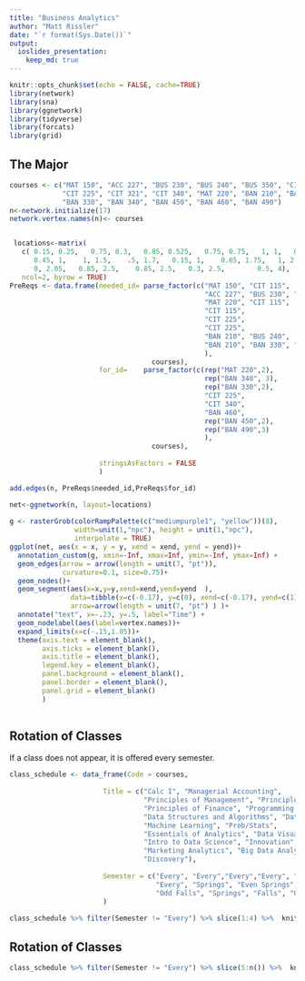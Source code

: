 ```yaml
---
title: "Business Analytics"
author: "Matt Rissler"
date: "`r format(Sys.Date())`"
output: 
  ioslides_presentation:
    keep_md: true
---
```


```r
knitr::opts_chunk$set(echo = FALSE, cache=TRUE)
library(network)
library(sna)
library(ggnetwork)
library(tidyverse)
library(forcats)
library(grid)
```

## The Major

```r
courses <- c("MAT 150", "ACC 227", "BUS 230", "BUS 240", "BUS 350", "CIT 115",
             "CIT 225", "CIT 321", "CIT 340", "MAT 220", "BAN 210", "BAN 220", 
             "BAN 330", "BAN 340", "BAN 450", "BAN 460", "BAN 490")
n<-network.initialize(17)
network.vertex.names(n)<- courses


 locations<-matrix(
   c( 0.15, 0.25,   0.75, 0.3,   0.85, 0.525,   0.75, 0.75,   1, 1,   0.5, 0.25,
      0.45, 1,    1, 1.5,    .5, 1.7,   0.15, 1,    0.65, 1.75,   1, 2.2,
      0, 2.05,   0.85, 2.5,    0.85, 2.5,   0.3, 2.5,        0.5, 4), 
   ncol=2, byrow = TRUE)
PreReqs <- data.frame(needed_id= parse_factor(c("MAT 150", "CIT 115",
                                                "ACC 227", "BUS 230", "BUS 240",
                                                "MAT 220", "CIT 115",
                                                "CIT 115",
                                                "CIT 225",
                                                "CIT 225",
                                                "BAN 210", "BUS 240",
                                                "BAN 210", "BAN 330", "BAN 340"
                                                ),
                                   courses), 
                      for_id=    parse_factor(c(rep("MAT 220",2),
                                                rep("BAN 340", 3),
                                                rep("BAN 330",2),
                                                "CIT 225",
                                                "CIT 340",
                                                "BAN 460",
                                                rep("BAN 450",2),
                                                rep("BAN 490",3)
                                                ),
                                   courses),
                      
                      stringsAsFactors = FALSE
                      )

add.edges(n, PreReqs$needed_id,PreReqs$for_id)
```




```r
net<-ggnetwork(n, layout=locations)
 
g <- rasterGrob(colorRampPalette(c("mediumpurple1", "yellow"))(8), 
                width=unit(1,"npc"), height = unit(1,"npc"), 
                interpolate = TRUE) 
ggplot(net, aes(x = x, y = y, xend = xend, yend = yend))+
  annotation_custom(g, xmin=-Inf, xmax=Inf, ymin=-Inf, ymax=Inf) +
  geom_edges(arrow = arrow(length = unit(7, "pt")), 
             curvature=0.1, size=0.75)+
  geom_nodes()+
  geom_segment(aes(x=x,y=y,xend=xend,yend=yend  ),
               data=tibble(x=c(-0.17), y=c(0), xend=c(-0.17), yend=c(1)),
               arrow=arrow(length = unit(7, "pt") ) )+
  annotate("text", x=-.23, y=.5, label="Time") +
  geom_nodelabel(aes(label=vertex.names))+
  expand_limits(x=c(-.15,1.05))+
  theme(axis.text = element_blank(),
        axis.ticks = element_blank(),
        axis.title = element_blank(),
        legend.key = element_blank(),
        panel.background = element_blank(),
        panel.border = element_blank(),
        panel.grid = element_blank()
        ) 
  
```

## Rotation of Classes

If a class does not appear, it is offered every semester.
```r
class_schedule <- data_frame(Code = courses,
                       
                       Title = c("Calc I", "Managerial Accounting", 
                                 "Principles of Management", "Principles of Marketing",
                                 "Principles of Finance", "Programming and Design Basics",
                                 "Data Structures and Algorithms", "Data Analysis",
                                 "Machine Learning", "Prob/Stats",
                                 "Essentials of Analytics", "Data Visualization",
                                 "Intro to Data Science", "Innovation",
                                 "Marketing Analytics", "Big Data Analytics",
                                 "Discovery"), 
                       
                       Semester = c("Every", "Every","Every","Every", "Every", "Every",
                                    "Every", "Springs", "Even Springs", "Springs", "Every", "Springs", 
                                    "Odd Falls", "Springs", "Falls", "Odd Springs", "Springs")
                       )
                       
class_schedule %>% filter(Semester != "Every") %>% slice(1:4) %>%  knitr::kable()

```

## Rotation of Classes

```r
class_schedule %>% filter(Semester != "Every") %>% slice(5:n()) %>%  knitr::kable()
```